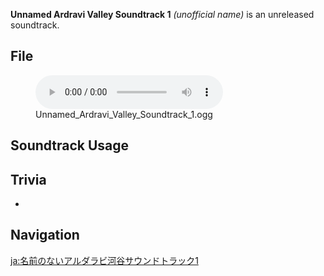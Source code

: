 {{Soundtrack Infobox
|type       = Unreleased Soundtracks
|audio      = Unnamed Ardravi Valley Soundtrack 1.ogg
}}
'''Unnamed Ardravi Valley Soundtrack 1''' ''(unofficial name)'' is an unreleased soundtrack.

==File==
[[File:Unnamed Ardravi Valley Soundtrack 1.ogg|600px]]

==Soundtrack Usage==
{{Soundtrack Usage
|location = Ardravi Valley//night;;Lost Nursery
}}

==Trivia==
* {{Transclude|A Shallow Promise|ArdraviTheme1|section=1}}

==Navigation==
{{Soundtrack Navbox|Unreleased}}

[[ja:名前のないアルダラビ河谷サウンドトラック1]]